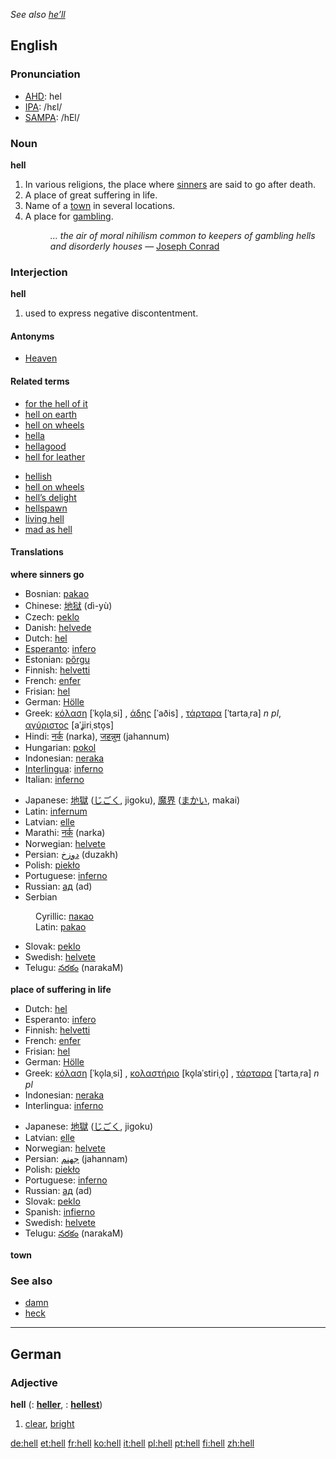 ''See also [[he'll|he’ll]]''
==English==
{{Wikipedia}}
===Pronunciation===
*[[w:AHD|AHD]]: hel
*[[w:IPA|IPA]]: /hɛl/
*[[w:SAMPA|SAMPA]]: /hEl/

===Noun===
'''hell'''
# In various religions, the place where [[sinner]]s are said to go after death.
# A place of great suffering in life.
# Name of a [[town]] in several locations.
# A place for [[gambling]]. 
#:''... the air of moral nihilism common to keepers of gambling hells and disorderly houses'' — [[w:Joseph Conrad|Joseph Conrad]]
{{cattag|Religion}}

===Interjection===
'''hell'''
# used to express negative discontentment.

====Antonyms====
*[[Heaven]]

====Related terms====
{{top}}
*[[for the hell of it]]
*[[hell on earth]]
*[[hell on wheels]]
*[[hella]]
*[[hellagood]]
*[[hell for leather]]
{{mid}}
*[[hellish]]
*[[hell on wheels]]
*[[hell's delight|hell’s delight]]
*[[hellspawn]]
*[[living hell]]
*[[mad as hell]]
{{bottom}}

====Translations====
'''where sinners go'''
{{top}}
*Bosnian: [[pakao#Bosnian|pakao]] {{m}}
*Chinese: [[地狱]] (dì-yù)
*Czech: [[peklo]] {{n}}
*Danish: [[helvede]]
*Dutch: [[hel]]
*[[Esperanto]]: [[infero]]
*Estonian: [[põrgu]]
*Finnish: [[helvetti]]
*French: [[enfer]] {{m}}
*Frisian: [[hel]]
*German: [[Hölle]] {{f}}
*Greek: [[κόλαση]] [ˈko̞laˌsi] {{f}}, [[άδης]] [ˈaðis] {{m}}, [[τάρταρα]] [ˈtartaˌra] ''n pl'', [[αγύριστος]] [aˈʝiriˌsto̞s] {{m}}
*Hindi: [[नर्क]] (narka), [[जहन्नुम]] (jahannum)
*Hungarian: [[pokol]]
*Indonesian: [[neraka]]
*[[Interlingua]]: [[inferno]]
*Italian: [[inferno]] {{m}}
{{mid}}
*Japanese: [[地獄]] ([[じごく]], jigoku), [[魔界]] ([[まかい]], makai)
*Latin: [[infernum]] {{n}}
*Latvian: [[elle]] {{f}}
*Marathi: [[नर्क]] (narka)
*Norwegian: [[helvete]] {{n}}
*Persian: [[دوزخ]] (duzakh)
*Polish: [[piekło]] {{m}}
*Portuguese: [[inferno]] {{m}}
*Russian: [[ад]] {{m}} (ad)
*Serbian
:Cyrillic: [[пакао#Serbian|пакао]] {{m}}
:Latin: [[pakao#Serbian|pakao]] {{m}}
*Slovak: [[peklo]] {{n}}
*Swedish: [[helvete]] {{n}}
*Telugu: [[నరకం]] (narakaM)
{{bottom}}

'''place of suffering in life'''
{{top}}
*Dutch: [[hel]]
*Esperanto: [[infero]]
*Finnish: [[helvetti]]
*French: [[enfer]] {{m}}
*Frisian: [[hel]]
*German: [[Hölle]] {{f}}
*Greek: [[κόλαση]] [ˈko̞laˌsi] {{f}}, [[κολαστήριο]] [ko̞laˈstiriˌo̞] {{n}}, [[τάρταρα]] [ˈtartaˌra] ''n pl''
*Indonesian: [[neraka]]
*Interlingua: [[inferno]]
{{mid}}
*Japanese: [[地獄]] ([[じごく]], jigoku)
*Latvian: [[elle]] {{f}}
*Norwegian: [[helvete]] {{n}}
*Persian: [[جهنم]] (jahannam)
*Polish: [[piekło]] {{m}}
*Portuguese: [[inferno]] {{m}}
*Russian: [[ад]] {{m}} (ad)
*Slovak: [[peklo]] {{n}}
*Spanish: [[infierno]] {{m}}
*Swedish: [[helvete]] {{n}}
*Telugu: [[నరకం]] (narakaM)
{{bottom}}

'''town'''
{{top}}
{{mid}}
{{bottom}}

===See also===
*[[damn]]
*[[heck]]

----

==German==

===Adjective===
'''hell'''  ({{compar}}: '''[[heller]]''', {{superl}}: '''[[hellest]]''')
#[[clear]], [[bright]]

[[de:hell]]
[[et:hell]]
[[fr:hell]]
[[ko:hell]]
[[it:hell]]
[[pl:hell]]
[[pt:hell]]
[[fi:hell]]
[[zh:hell]]